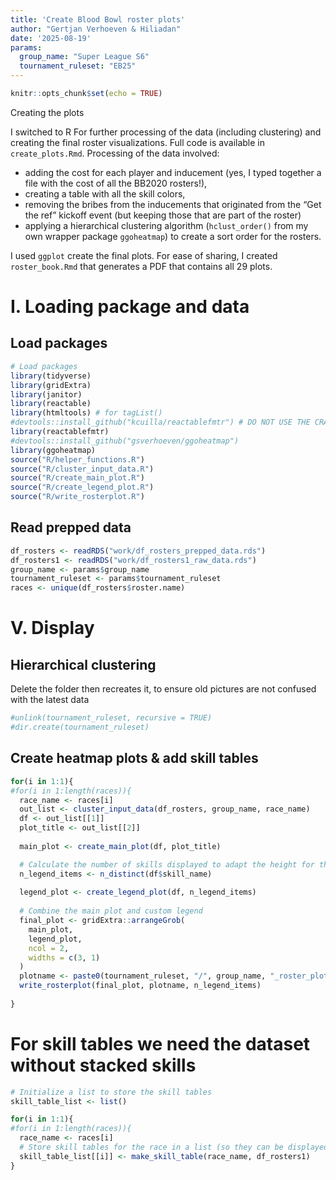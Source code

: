 ```yaml
---
title: 'Create Blood Bowl roster plots'
author: "Gertjan Verhoeven & Hiliadan"
date: '2025-08-19'
params:
  group_name: "Super League S6"
  tournament_ruleset: "EB25"
---
```


```r
knitr::opts_chunk$set(echo = TRUE)
```


Creating the plots

I switched to R For further processing of the data (including clustering) and creating the final roster visualizations. Full code is available in `create_plots.Rmd`. Processing of the data involved:

* adding the cost for each player and inducement (yes, I typed together a file with the cost of all the BB2020 rosters!), 
* creating a table with all the skill colors, 
* removing the bribes from the inducements that originated from the "Get the ref" kickoff event (but keeping those that are part of the roster)
* applying a hierarchical clustering algorithm (`hclust_order()` from my own wrapper package `ggoheatmap`) to create a sort order for the rosters.

I used `ggplot` create the final plots. For ease of sharing, I created `roster_book.Rmd` that generates a PDF that contains all 29 plots.

# I. Loading package and data
## Load packages

```r
# Load packages
library(tidyverse)
library(gridExtra)
library(janitor)
library(reactable)
library(htmltools) # for tagList()
#devtools::install_github("kcuilla/reactablefmtr") # DO NOT USE THE CRAN VERSION IT IS OUTDATED, HOWEVER THIS VERSION ALSO HAS A BUG WITH A PR FIX OPEN
library(reactablefmtr) 
#devtools::install_github("gsverhoeven/ggoheatmap")
library(ggoheatmap)
source("R/helper_functions.R")
source("R/cluster_input_data.R")
source("R/create_main_plot.R")
source("R/create_legend_plot.R")
source("R/write_rosterplot.R")
```

## Read prepped data

```r
df_rosters <- readRDS("work/df_rosters_prepped_data.rds")
df_rosters1 <- readRDS("work/df_rosters1_raw_data.rds")
group_name <- params$group_name
tournament_ruleset <- params$tournament_ruleset
races <- unique(df_rosters$roster.name)
```

# V. Display
## Hierarchical clustering

Delete the folder then recreates it, to ensure old pictures are not confused with the latest data

```r
#unlink(tournament_ruleset, recursive = TRUE)
#dir.create(tournament_ruleset)
```

## Create heatmap plots & add skill tables

```r
for(i in 1:1){
#for(i in 1:length(races)){
  race_name <- races[i]
  out_list <- cluster_input_data(df_rosters, group_name, race_name)
  df <- out_list[[1]]
  plot_title <- out_list[[2]]
  
  main_plot <- create_main_plot(df, plot_title)

  # Calculate the number of skills displayed to adapt the height for the width of the legend and saving the plot
  n_legend_items <- n_distinct(df$skill_name)
  
  legend_plot <- create_legend_plot(df, n_legend_items)
  
  # Combine the main plot and custom legend
  final_plot <- gridExtra::arrangeGrob(
    main_plot,              
    legend_plot,        
    ncol = 2,             
    widths = c(3, 1)
  )
  plotname <- paste0(tournament_ruleset, "/", group_name, "_roster_plot_", race_name, ".png")
  write_rosterplot(final_plot, plotname, n_legend_items)
  
}
```

# For skill tables we need the dataset without stacked skills

```r
# Initialize a list to store the skill tables
skill_table_list <- list()

for(i in 1:1){
#for(i in 1:length(races)){
  race_name <- races[i]
  # Store skill tables for the race in a list (so they can be displayed outside the loop all at once)
  skill_table_list[[i]] <- make_skill_table(race_name, df_rosters1)
}
```

